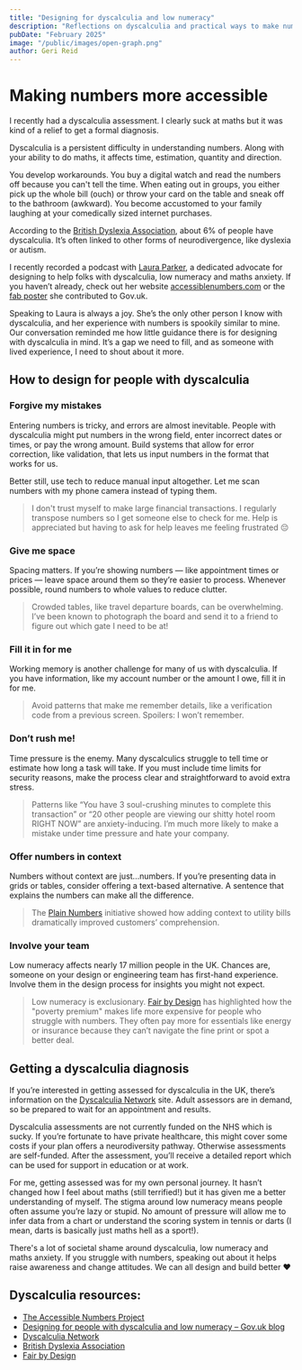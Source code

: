```yaml
---
title: "Designing for dyscalculia and low numeracy"
description: "Reflections on dyscalculia and practical ways to make numbers more accessible."
pubDate: "February 2025"
image: "/public/images/open-graph.png"
author: Geri Reid
---
```


# Making numbers more accessible

I recently had a dyscalculia assessment. I clearly suck at maths but it was kind of a relief to get a formal diagnosis.

Dyscalculia is a persistent difficulty in understanding numbers. Along with your ability to do maths, it affects time, estimation, quantity and direction.

You develop workarounds. You buy a digital watch and read the numbers off because you can't tell the time. When eating out in groups, you either pick up the whole bill (ouch) or throw your card on the table and sneak off to the bathroom (awkward). You become accustomed to your family laughing at your comedically sized internet purchases.

According to the [British Dyslexia Association](https://www.bdadyslexia.org.uk/dyscalculia), about 6% of people have dyscalculia. It’s often linked to other forms of neurodivergence, like dyslexia or autism.

I recently recorded a podcast with [Laura Parker](https://lauraparker.design/), a dedicated advocate for designing to help folks with dyscalculia, low numeracy and maths anxiety. If you haven’t already, check out her website [accessiblenumbers.com](https://accessiblenumbers.com/) or the [fab poster](https://github.com/abbott567/dyscalculia-poster/blob/main/dist/dyscalculia-poster.pdf) she contributed to Gov.uk.

Speaking to Laura is always a joy. She’s the only other person I know with dyscalculia, and her experience with numbers is spookily similar to mine. Our conversation reminded me how little guidance there is for designing with dyscalculia in mind. It’s a gap we need to fill, and as someone with lived experience, I need to shout about it more.

<div class="space-m"></div>

## How to design for people with dyscalculia

### Forgive my mistakes

Entering numbers is tricky, and errors are almost inevitable. People with dyscalculia might put numbers in the wrong field, enter incorrect dates or times, or pay the wrong amount. Build systems that allow for error correction, like validation, that lets us input numbers in the format that works for us.

Better still, use tech to reduce manual input altogether. Let me scan numbers with my phone camera instead of typing them.

> I don't trust myself to make large financial transactions. I regularly transpose numbers so I get someone else to check for me. Help is appreciated but having to ask for help leaves me feeling frustrated 😔

### Give me space

Spacing matters. If you’re showing numbers — like appointment times or prices — leave space around them so they’re easier to process. Whenever possible, round numbers to whole values to reduce clutter.

> Crowded tables, like travel departure boards, can be overwhelming. I’ve been known to photograph the board and send it to a friend to figure out which gate I need to be at!

### Fill it in for me

Working memory is another challenge for many of us with dyscalculia. If you have information, like my account number or the amount I owe, fill it in for me.

> Avoid patterns that make me remember details, like a verification code from a previous screen. Spoilers: I won’t remember.

### Don’t rush me!

Time pressure is the enemy. Many dyscalculics struggle to tell time or estimate how long a task will take. If you must include time limits for security reasons, make the process clear and straightforward to avoid extra stress.

> Patterns like “You have 3 soul-crushing minutes to complete this transaction” or “20 other people are viewing our shitty hotel room RIGHT NOW” are anxiety-inducing. I’m much more likely to make a mistake under time pressure and hate your company.

### Offer numbers in context

Numbers without context are just...numbers. If you’re presenting data in grids or tables, consider offering a text-based alternative. A sentence that explains the numbers can make all the difference.

> The [Plain Numbers](https://plainnumbers.org.uk/) initiative showed how adding context to utility bills dramatically improved customers’ comprehension.

### Involve your team

Low numeracy affects nearly 17 million people in the UK. Chances are, someone on your design or engineering team has first-hand experience. Involve them in the design process for insights you might not expect.

> Low numeracy is exclusionary. [Fair by Design](https://fairbydesign.com/) has highlighted how the "poverty premium" makes life more expensive for people who struggle with numbers. They often pay more for essentials like energy or insurance because they can’t navigate the fine print or spot a better deal.

## Getting a dyscalculia diagnosis

If you’re interested in getting assessed for dyscalculia in the UK, there’s information on the [Dyscalculia Network](https://dyscalculianetwork.com/) site. Adult assessors are in demand, so be prepared to wait for an appointment and results.

Dyscalculia assessments are not currently funded on the NHS which is sucky. If you’re fortunate to have private healthcare, this might cover some costs if your plan offers a neurodiversity pathway. Otherwise assessments are self-funded. After the assessment, you’ll receive a detailed report which can be used for support in education or at work.

For me, getting assessed was for my own personal journey. It hasn’t changed how I feel about maths (still terrified!) but it has given me a better understanding of myself. The stigma around low numeracy means people often assume you’re lazy or stupid. No amount of pressure will allow me to infer data from a chart or understand the scoring system in tennis or darts (I mean, darts is basically just maths hell as a sport!).

There's a lot of societal shame around dyscalculia, low numeracy and maths anxiety. If you struggle with numbers, speaking out about it helps raise awareness and change attitudes. We can all design and build better ❤️

<div class="space-m"></div>

## Dyscalculia resources:

- [The Accessible Numbers Project](https://accessiblenumbers.com/)
- [Designing for people with dyscalculia and low numeracy – Gov.uk blog](https://designnotes.blog.gov.uk/2022/11/28/designing-for-people-with-dyscalculia-and-low-numeracy/)
- [Dyscalculia Network](https://dyscalculianetwork.com/)
- [British Dyslexia Association](https://www.bdadyslexia.org.uk/dyscalculia)
- [Fair by Design](https://fairbydesign.com/)
